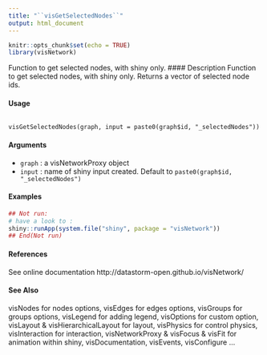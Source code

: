 ```yaml
---
title: "``visGetSelectedNodes``"
output: html_document
---
```


```r
knitr::opts_chunk$set(echo = TRUE)
library(visNetwork)
```
Function to get selected nodes, with shiny only.
#### Description
Function to get selected nodes, with shiny only. Returns a vector of selected node ids.

#### Usage

<pre><code>
visGetSelectedNodes(graph, input = paste0(graph$id, "_selectedNodes"))
</code></pre>

#### Arguments
* ``graph`` : a visNetworkProxy object
* ``input`` : name of shiny input created. Default to ``paste0(graph$id, "_selectedNodes")``


#### Examples
```r
## Not run:
# have a look to :
shiny::runApp(system.file("shiny", package = "visNetwork"))
## End(Not run)
```

#### References
See online documentation http://datastorm-open.github.io/visNetwork/

#### See Also
visNodes for nodes options, visEdges for edges options, visGroups for groups options, visLegend
for adding legend, visOptions for custom option, visLayout & visHierarchicalLayout for layout,
visPhysics for control physics, visInteraction for interaction, visNetworkProxy & visFocus & visFit
for animation within shiny, visDocumentation, visEvents, visConfigure ...